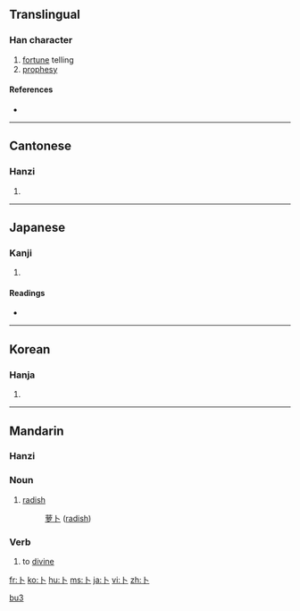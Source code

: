 {{see|蔔|ト}}
==Translingual==
{{Han stroke|[[Image:卜-order.gif]]}}

===Han character===
{{Han char|rn=25|rad=卜|as=00|sn=2|four=2300<sub>0</sub>|canj=卜 (Y)}}

# [[fortune]] telling
# [[prophesy]]

====References====
* {{Han ref|kx=0157.250|dkj=02774|dj=0361.150|hdz=10091.110|uh=535C|ud=21340|bh=A452|bd=42066}}

----

==Cantonese==

===Hanzi===
{{yue-hanzi|jyut=[[buk1]]|y=[[buk1]]}}

# {{defn|Cantonese}}

----

==Japanese==

===Kanji===
{{ja-kanji|grade=8|rs=卜00}}

# {{defn|Japanese}}

====Readings====
* {{ja-readings|on=[[ぼく]] (boku)|kun=[[うらなう]] (uranau), [[うらない]] (uranai)}}

----

==Korean==

===Hanja===
{{ko-hanja|hangeul=복|rv=bok|mr=pok}}

# {{defn|Korean}}

----

==Mandarin==

===Hanzi===
{{cmn-hanzi|tra=[[蔔]] or 卜|pin=[[bǔ]] ([[bu3]]), [[bo]] ([[bo5]]), [[bó]] ([[bo2]])|wg=pu<sup>3</sup>, po<sup>5</sup>, po<sup>2</sup>}}

===Noun===
{{cmn-noun|s|pin=[[bo]] or [[bó]]|pint=bo|tra=蔔|sim=卜|rs=卜00}}

# {{literary|lang=zh-cn|skey=bo}} [[radish]]
#: [[萝卜]] ([[radish]])

===Verb===
{{cmn-verb|ts|pin=bǔ|pint=bu3|rs=卜00}}

# {{literary|lang=zh-tw|skey=卜00}} to [[divine]]

[[Category:zh-cn:Literary|bu3]]

[[fr:卜]]
[[ko:卜]]
[[hu:卜]]
[[ms:卜]]
[[ja:卜]]
[[vi:卜]]
[[zh:卜]]